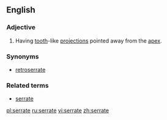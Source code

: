 ==English==

===Adjective===
{{en-adj|-}}

# {{botany}} {{qualifier|leaves}} Having [[tooth]]-like [[projection]]s pointed away from the [[apex]].

===Synonyms===
*[[retroserrate]]

===Related terms===
*[[serrate]]

[[pl:serrate]]
[[ru:serrate]]
[[vi:serrate]]
[[zh:serrate]]
